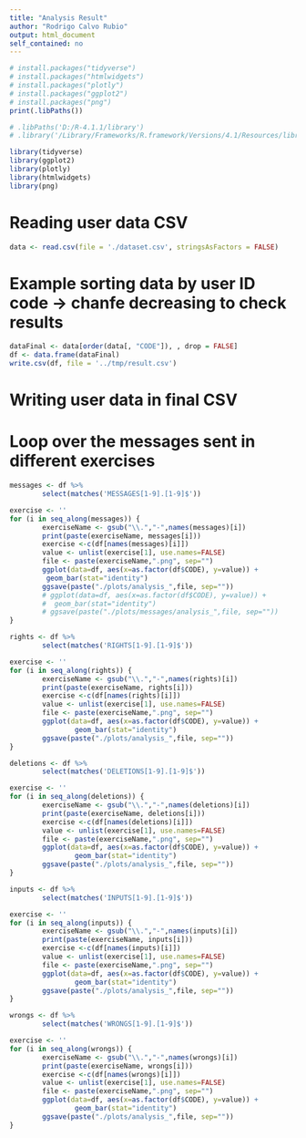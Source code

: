 ```yaml
---
title: "Analysis Result"
author: "Rodrigo Calvo Rubio"
output: html_document
self_contained: no
---
```

```r
# install.packages("tidyverse")
# install.packages("htmlwidgets")
# install.packages("plotly")
# install.packages("ggplot2")
# install.packages("png")
print(.libPaths())
```
```r
# .libPaths('D:/R-4.1.1/library')
# .library('/Library/Frameworks/R.framework/Versions/4.1/Resources/library')

library(tidyverse)
library(ggplot2)
library(plotly)
library(htmlwidgets)
library(png)

```
# Reading user data CSV
```r
data <- read.csv(file = './dataset.csv', stringsAsFactors = FALSE)
```
# Example sorting data by user ID code -> chanfe decreasing to check results
```r
dataFinal <- data[order(data[, "CODE"]), , drop = FALSE]
df <- data.frame(dataFinal)
write.csv(df, file = '../tmp/result.csv')
```
# Writing user data in final CSV
# Loop over the messages sent in different exercises
```r
messages <- df %>%
        select(matches('MESSAGES[1-9].[1-9]$'))

exercise <- ''
for (i in seq_along(messages)) {
        exerciseName <- gsub("\\.","-",names(messages)[i])
        print(paste(exerciseName, messages[i]))
        exercise <-c(df[names(messages)[i]])
        value <- unlist(exercise[1], use.names=FALSE)
        file <- paste(exerciseName,".png", sep="")
        ggplot(data=df, aes(x=as.factor(df$CODE), y=value)) +
         geom_bar(stat="identity")
        ggsave(paste("./plots/analysis_",file, sep=""))
        # ggplot(data=df, aes(x=as.factor(df$CODE), y=value)) +
        #  geom_bar(stat="identity")
        # ggsave(paste("./plots/messages/analysis_",file, sep=""))
}

```
```r
rights <- df %>%
        select(matches('RIGHTS[1-9].[1-9]$'))

exercise <- ''
for (i in seq_along(rights)) {
        exerciseName <- gsub("\\.","-",names(rights)[i])
        print(paste(exerciseName, rights[i]))
        exercise <-c(df[names(rights)[i]])
        value <- unlist(exercise[1], use.names=FALSE)
        file <- paste(exerciseName,".png", sep="")
        ggplot(data=df, aes(x=as.factor(df$CODE), y=value)) +
                geom_bar(stat="identity")
        ggsave(paste("./plots/analysis_",file, sep=""))
}
```
```r
deletions <- df %>%
        select(matches('DELETIONS[1-9].[1-9]$'))

exercise <- ''
for (i in seq_along(deletions)) {
        exerciseName <- gsub("\\.","-",names(deletions)[i])
        print(paste(exerciseName, deletions[i]))
        exercise <-c(df[names(deletions)[i]])
        value <- unlist(exercise[1], use.names=FALSE)
        file <- paste(exerciseName,".png", sep="")
        ggplot(data=df, aes(x=as.factor(df$CODE), y=value)) +
                geom_bar(stat="identity")
        ggsave(paste("./plots/analysis_",file, sep=""))
}
```
```r
inputs <- df %>%
        select(matches('INPUTS[1-9].[1-9]$'))

exercise <- ''
for (i in seq_along(inputs)) {
        exerciseName <- gsub("\\.","-",names(inputs)[i])
        print(paste(exerciseName, inputs[i]))
        exercise <-c(df[names(inputs)[i]])
        value <- unlist(exercise[1], use.names=FALSE)
        file <- paste(exerciseName,".png", sep="")
        ggplot(data=df, aes(x=as.factor(df$CODE), y=value)) +
                geom_bar(stat="identity")
        ggsave(paste("./plots/analysis_",file, sep=""))
}
```
```r
wrongs <- df %>%
        select(matches('WRONGS[1-9].[1-9]$'))

exercise <- ''
for (i in seq_along(wrongs)) {
        exerciseName <- gsub("\\.","-",names(wrongs)[i])
        print(paste(exerciseName, wrongs[i]))
        exercise <-c(df[names(wrongs)[i]])
        value <- unlist(exercise[1], use.names=FALSE)
        file <- paste(exerciseName,".png", sep="")
        ggplot(data=df, aes(x=as.factor(df$CODE), y=value)) +
                geom_bar(stat="identity")
        ggsave(paste("./plots/analysis_",file, sep=""))
}
```
